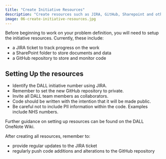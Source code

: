 ```yaml
---
title: "Create Initiative Resources"
description: "Create resources such as JIRA, GitHub, Sharepoint and others."
image: 06-create-initiative-resources.jpg
---
```


Before beginning to work on your problem definition, you will need to setup the initiative resources. Currently, these include:

- a JIRA ticket to track progress on the work
- a SharePoint folder to store documents and data
- a GitHub repository to store and monitor code

## Setting Up the resources
- Identify the DALL initiative number using JIRA.
- Remember to set the new GitHub repository to private.
- Invite all DALL team members as collaborators.
- Code should be written with the intention that it will be made public.
- Be careful not to include PII information within the code. Examples include NHS numbers.

Further guidance on setting up resources can be found on the DALL OneNote Wiki. 

After creating all resources, remember to:

- provide regular updates to the JIRA ticket
- regularly push code additions and alterations to the GitHub repository